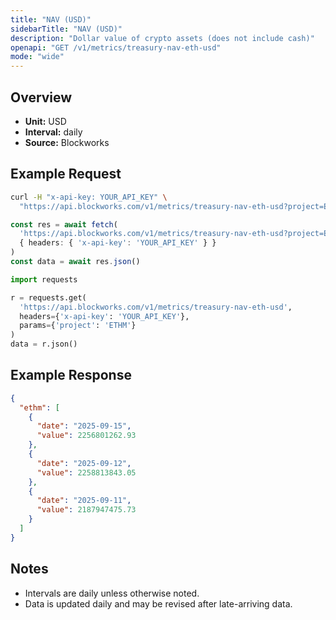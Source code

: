 ```yaml
---
title: "NAV (USD)"
sidebarTitle: "NAV (USD)"
description: "Dollar value of crypto assets (does not include cash)"
openapi: "GET /v1/metrics/treasury-nav-eth-usd"
mode: "wide"
---
```


## Overview

- **Unit:** USD
- **Interval:** daily
- **Source:** Blockworks

## Example Request

<CodeGroup>

```bash cURL
curl -H "x-api-key: YOUR_API_KEY" \
  "https://api.blockworks.com/v1/metrics/treasury-nav-eth-usd?project=ETHM"
```

```typescript TypeScript
const res = await fetch(
  'https://api.blockworks.com/v1/metrics/treasury-nav-eth-usd?project=ETHM',
  { headers: { 'x-api-key': 'YOUR_API_KEY' } }
)
const data = await res.json()
```

```python Python
import requests

r = requests.get(
  'https://api.blockworks.com/v1/metrics/treasury-nav-eth-usd',
  headers={'x-api-key': 'YOUR_API_KEY'},
  params={'project': 'ETHM'}
)
data = r.json()
```

</CodeGroup>

## Example Response

```json
{
  "ethm": [
    {
      "date": "2025-09-15",
      "value": 2256801262.93
    },
    {
      "date": "2025-09-12",
      "value": 2258813843.05
    },
    {
      "date": "2025-09-11",
      "value": 2187947475.73
    }
  ]
}
```

## Notes
- Intervals are daily unless otherwise noted.
- Data is updated daily and may be revised after late-arriving data.